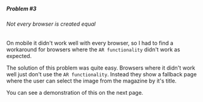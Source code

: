 <title>Augmented Reality | Portfolio</title>

##### Problem #3

###### Not every browser is created equal

On mobile it didn't work well with every browser, so I had to find a workaround for browsers where
the `AR functionality` didn't work as expected.

The solution of this problem was quite easy. Browsers where it didn't work well just don't use the
`AR functionality`. Instead they show a fallback page where the user can select the image from the
magazine by it's title.

You can see a demonstration of this on the next page.
